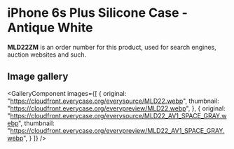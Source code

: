 
# iPhone 6s Plus Silicone Case - Antique White

<Callout type='info' emoji='👉🏻'>**MLD22ZM** is an order number for this product, used for search engines, auction websites and such.</Callout>

## Image gallery

<GalleryComponent
    images={[
      {
        original: "https://cloudfront.everycase.org/everysource/MLD22.webp",
        thumbnail: "https://cloudfront.everycase.org/everypreview/MLD22.webp",
      },
      {
        original: "https://cloudfront.everycase.org/everysource/MLD22_AV1_SPACE_GRAY.webp",
        thumbnail: "https://cloudfront.everycase.org/everypreview/MLD22_AV1_SPACE_GRAY.webp",
      }
    ]}
  />
